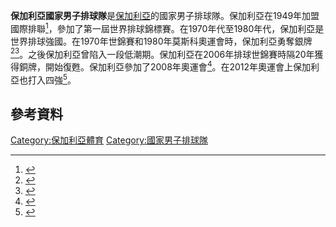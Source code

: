 {{Infobox national volleyball team
| name               = 保加利亞
|image=Flag of Bulgaria.svg
|federation=
|website=
|confederation=歐洲排球聯合會 (CEV)
|manager=
|coach= [[Plamen_Konstantinov|Plamen Konstantinov]]
| Olympic apps       = 8
| Olympic first      = 1964
| Olympic best       = silver(1980)
| World Champs apps  = 18
| World Champs first = 1949
| World Champs best  = silver ([[1970年世界男子排球錦標賽|1970]])
| pattern_b1         = 
| pattern_s1         = 
| leftarm1           = FF0000
| body1              = 008000
| rightarm1          = FF0000
| shorts1            = 008000
| pattern_b2         = _temuco0910h
| pattern_s2         = _bul10a
| leftarm2           = 32CD32
| body2              = FF0000
| rightarm2          = 32CD32
| shorts2            = FF0000
| pattern_b3         = _augsburg1112h
| pattern_s3         = _bul10a
| leftarm3           = FFFFFF
| body3              = FF0000
| rightarm3          = FFFFFF
| shorts3            = FFFFFF
}}

'''保加利亞國家男子排球隊'''是[[保加利亞|保加利亞]]的國家男子排球隊。保加利亞在1949年加盟國際排聯<ref>{{Cite web|url=http://www.fivb.org/EN/FIVB/Confederation_CEV.asp|title=Confédération Européenne de Volleyball (CEV)|publisher=FIVB|accessdate=2014-11-30|archive-date=2015-02-15|archive-url=https://web.archive.org/web/20150215073338/http://www.fivb.org/EN/FIVB/Confederation_CEV.asp|dead-url=no}}</ref>，參加了第一屆世界排球錦標賽。在1970年代至1980年代，保加利亞是世界排球強國。在1970年世錦賽和1980年莫斯科奧運會時，保加利亞勇奪銀牌<ref name="bfv">{{Cite web|url=http://www.volleyball.bg/about-bfv/history.html|title=История|publisher=BFV|accessdate=2014-12-01|archive-date=2017-01-14|archive-url=https://web.archive.org/web/20170114010411/http://www.volleyball.bg/about-bfv/history.html|dead-url=no}}</ref><ref>{{Cite web|url=http://www.fivb.org/EN/Olympics/London2012/viewPressRelease.asp?No=34028&Language=en|title=Olympic Countdown 1980: Soviets reign supreme back in the USSR|publisher=FIVB|accessdate=2014-12-01|archive-date=2014-12-18|archive-url=https://web.archive.org/web/20141218095642/http://www.fivb.org/EN/Olympics/London2012/viewPressRelease.asp?No=34028&Language=en|dead-url=no}}</ref>。之後保加利亞曾陷入一段低潮期。保加利亞在2006年排球世錦賽時隔20年獲得銅牌，開始復甦。保加利亞參加了2008年奧運會<ref>{{Cite web|url=http://www.fivb.org/EN/Volleyball/Competitions/Olympics/2008/M/Press/viewMatchInfo.asp?Category=2&MatchNo=32&No=18036|title=Russia seize semi-final berth|publisher=FIVB|date=2008-08-20|accessdate=2014-11-30|archive-date=2014-12-04|archive-url=https://web.archive.org/web/20141204223753/http://www.fivb.org/EN/Volleyball/Competitions/Olympics/2008/M/Press/viewMatchInfo.asp?Category=2&MatchNo=32&No=18036|dead-url=no}}</ref>。在2012年奧運會上保加利亞也打入四強<ref>{{Cite web|url=http://www.fivb.org/EN/Olympics/London2012/viewMatchInfoVB-M.asp?Category=2&MatchNo=37&No=36508|title=Italy claim classification match with Bulgaria to seize their fifth Olympic medal|publisher=FIVB|date=2012-08-12|accessdate=2014-11-30|archive-date=2014-12-04|archive-url=https://web.archive.org/web/20141204223751/http://www.fivb.org/EN/Olympics/London2012/viewMatchInfoVB-M.asp?Category=2&MatchNo=37&No=36508|dead-url=no}}</ref>。

==參考資料==
{{Reflist}}
[[Category:保加利亞體育|Category:保加利亞體育]]
[[Category:國家男子排球隊|Category:國家男子排球隊]]